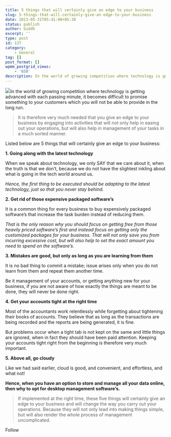 ```yaml
---
title: 5 things that will certainly give an edge to your business
slug: 5-things-that-will-certainly-give-an-edge-to-your-business
date: 2013-05-31T05:41:00+05:30
status: publish
author: Giddh
excerpt: ''
type: post
id: 137
category:
    - General
tag: []
post_format: []
wpmm_postgrid_views:
    - '658'
description: In the world of growing competition where technology is getting advanced with each passing minute, it becomes difficult to promise something to your customers which you will not be able to provide in the long run.
---
```

<img class="wp-block-image size-large" src = "https://miro.medium.com/max/350/0*PBGwQON-9KZihfq-.jpg" />In the world of growing competition where technology is getting advanced with each passing minute, it becomes difficult to promise something to your customers which you will not be able to provide in the long run.

> It is therefore very much needed that you give an edge to your business by engaging into activities that will not only help in easing out your operations, but will also help in management of your tasks in a much sorted manner.

Listed below are 5 things that will certainly give an edge to your business:

**1. Going along with the latest technology**

When we speak about technology, we only SAY that we care about it, when the truth is that we don’t, because we do not have the slightest inkling about what is going in the tech world around us.

*Hence, the first thing to be executed should be adapting to the latest technology, just so that you never stay behind.*

**2. Get rid of those expensive packaged software’s**

It is a common thing for every business to buy expensively packaged software’s that increase the task burden instead of reducing them.

*That is the only reason why you should focus on getting free from those heavily priced software’s first and instead focus on getting only the customized packages for your business. That will not only save you from incurring excessive cost, but will also help to set the exact amount you need to spend on the software’s.*

**3. Mistakes are good, but only as long as you are learning from them**

It is no bad thing to commit a mistake; issue arises only when you do not learn from them and repeat them another time.

Be it management of your accounts, or getting anything new for your business, if you are not aware of how exactly the things are meant to be done, they will never be done right.

**4. Get your accounts tight at the right time**

Most of the accountants work relentlessly while forgetting about tightening their books of accounts. They believe that as long as the transactions are being recorded and the reports are being generated, it is fine.

But problems occur when a tight tab is not kept on the same and little things are ignored, when in fact they should have been paid attention. Keeping your accounts tight right from the beginning is therefore very much important.

**5. Above all, go cloudy**

Like we had said earlier, cloud is good, and convenient, and effortless, and what not!

**Hence, when you have an option to store and manage all your data online, then why to opt for desktop management software’s.**

> If implemented at the right time, these five things will certainly give an edge to your business and will change the way you carry out your operations. Because they will not only lead into making things simple, but will also render the whole process of management uncomplicated.

Follow[](https://medium.com/p/1cebc01763d4/share/twitter?source=post_actions_footer---------------------------)[](https://medium.com/p/1cebc01763d4/share/linkedIn?source=post_actions_footer---------------------------)[](https://medium.com/p/1cebc01763d4/share/facebook?source=post_actions_footer---------------------------)